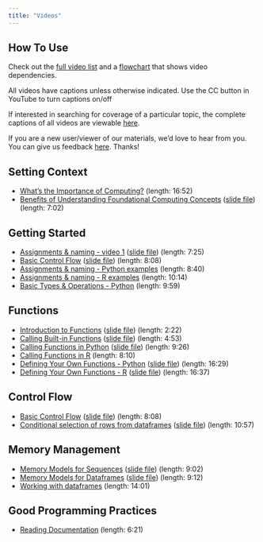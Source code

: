 ```yaml
---
title: "Videos"
---
```

## How To Use

Check out the [full video list](./guide.html) and a [flowchart](https://docs.google.com/drawings/d/1lD1CxMXV6G_83KfyaABuvqY-g2SodAKmKiVu3FFWMo8/edit?usp=sharing) that shows video dependencies.

All videos have captions unless otherwise indicated.  Use the CC button in YouTube to turn captions on/off

If interested in searching for coverage of a particular topic, the complete captions of all videos are viewable [here](https://docs.google.com/document/d/1Aj2NEE8PwzdjAXffKrh6OV3lafPbbTgQUC4FqYzBYcE/edit?usp=sharing).

If you are a new user/viewer of our materials, we'd love to hear from you.  You can give us feedback [here](https://forms.gle/HHepMjfNNZ1fFSwv5).  Thanks!

## Setting Context

- [What's the Importance of Computing?](https://youtu.be/LozdbWhe5-E) (length: 16:52)
- [Benefits of Understanding Foundational Computing Concepts](https://youtu.be/8_3XBp7p4HQ) ([slide file](gfx/Basics of Computing.pdf)) (length: 7:02)

## Getting Started

- [Assignments & naming - video 1](https://youtu.be/HGzkFGonGD4) ([slide file](gfx/AssignmentsAndNaming.pdf)) (length: 7:25)
- [Basic Control Flow](https://youtu.be/kHIBVxOG2MA) ([slide file](gfx/BasicControlFlow.pdf)) (length: 8:08)
- [Assignments & naming - Python examples](https://youtu.be/jWRvUSBgdik) (length: 8:40)
- [Assignments & naming - R examples](https://youtu.be/n8rDAk95Eu8) (length: 10:14)
- [Basic Types & Operations -  Python](https://youtu.be/8cDkz_f7nzk) (length: 9:59)

## Functions

- [Introduction to Functions](https://youtu.be/BKoZ0gl8lMo) ([slide file](gfx/Intro-to-Functions.pdf)) (length: 2:22)
- [Calling Built-in Functions](https://youtu.be/EJPIPWC8gm0) ([slide file](gfx/CallingBuiltInFunctions.pdf)) (length: 4:53)
<!--- [Calling Functions in Python](https://youtu.be/GN1fM_OHINE) -- this is version 1-->
- [Calling Functions in Python](https://youtu.be/8ja0Pz8CJ5o) ([slide file](gfx/CallingFunctionsInPython.pdf)) (length: 9:26) <!-- Version 2 -->
- [Calling Functions in R](https://youtu.be/XHjD4OKzbUs) (length: 8:10)
- [Defining Your Own Functions - Python](https://youtu.be/H2MJGme0OxE) ([slide file](gfx/WritingFunctionsInPython.pdf)) (length: 16:29)
- [Defining Your Own Functions - R](https://youtu.be/WtuiF1T0sXg) ([slide file](gfx/WritingFunctionsInR.pdf)) (length: 16:37)

## Control Flow

- [Basic Control Flow](https://youtu.be/kHIBVxOG2MA) ([slide file](gfx/BasicControlFlow.pdf)) (length: 8:08)
- [Conditional selection of rows from dataframes](https://youtu.be/oZDEJH3W6EM) ([slide file](gfx/ConditionalRowSelection.pdf)) (length: 10:57)

## Memory Management

- [Memory Models for Sequences](https://youtu.be/AM26uLNwP8A) ([slide file](gfx/SequenceMemoryModels.pdf)) (length: 9:02)
- [Memory Models for Dataframes](https://youtu.be/FJJUc0E8zTs) ([slide file](gfx/MemoryModelsForDataFrames.pdf)) (length: 9:12)
- [Working with dataframes](https://youtu.be/YsVvI8O8b3E) (length: 14:01)

## Good Programming Practices

- [Reading Documentation](https://youtu.be/IXerdgKCJDM) (length: 6:21)


